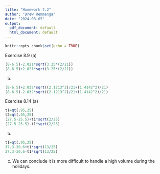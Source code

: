 ---
title: "Homework 7.2"
author: "Drew Remmenga"
date: "2024-08-05"
output:
  pdf_document: default
  html_document: default
---

```{r setup, include=FALSE}
knitr::opts_chunk$set(echo = TRUE)
```

Exercise 8.9 (a)
```{r}
(8-6.5)-2.021*sqrt(3.25*(2/21))
(8-6.5)+2.021*sqrt(3.25*(2/21))
```
(b)
```{r}
(8-6.5)+2.032*sqrt((2.1213^2)/21+(1.4142^2)/21)
(8-6.5)-2.032*sqrt((2.1213^2)/21+(1.4142^2)/21)
```
Exercise 8.14 (a)
```{r}
t1=qt(.95,25)
t2=qt(.05,25)
(27.5-25.5)+t1*sqrt(2/25)
(27.5-25.5)-t1*sqrt(2/25)

```
(b)
```{r}
t1=qt(.95,25)
37.3-30.6+t1*sqrt(13/25)
37.3-30.6-t1*sqrt(13/25)
```
(c)
We can conclude it is more difficult to handle a high volume during the holidays. 
